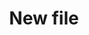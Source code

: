 ---
sidebarTitle: "Android TV"
icon: "desktop"
iconType: "solid"
title: "New file"
description: "Description of your new file."
---